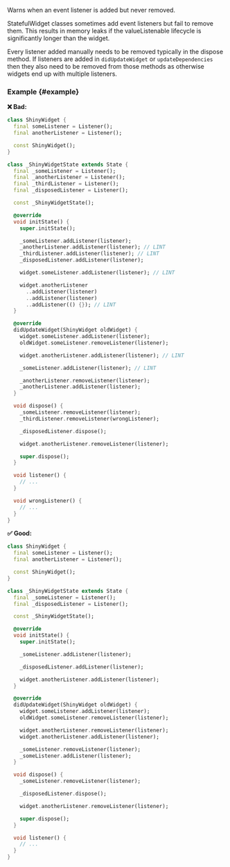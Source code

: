 
<RuleDetails version="4.0.0" severity="warning" />

Warns when an event listener is added but never removed.

StatefulWidget classes sometimes add event listeners but fail to remove them. This results in memory leaks if the valueListenable lifecycle is significantly longer than the widget.

Every listener added manually needs to be removed typically in the dispose method.
If listeners are added in `didUpdateWidget` or `updateDependencies` then they also need to be removed from those methods as otherwise widgets end up with multiple listeners.

### Example {#example}

**❌ Bad:**

```dart
class ShinyWidget {
  final someListener = Listener();
  final anotherListener = Listener();

  const ShinyWidget();
}

class _ShinyWidgetState extends State {
  final _someListener = Listener();
  final _anotherListener = Listener();
  final _thirdListener = Listener();
  final _disposedListener = Listener();

  const _ShinyWidgetState();

  @override
  void initState() {
    super.initState();

    _someListener.addListener(listener);
    _anotherListener.addListener(listener); // LINT
    _thirdListener.addListener(listener); // LINT
    _disposedListener.addListener(listener);

    widget.someListener.addListener(listener); // LINT

    widget.anotherListener
      ..addListener(listener)
      ..addListener(listener)
      ..addListener(() {}); // LINT
  }

  @override
  didUpdateWidget(ShinyWidget oldWidget) {
    widget.someListener.addListener(listener);
    oldWidget.someListener.removeListener(listener);

    widget.anotherListener.addListener(listener); // LINT

    _someListener.addListener(listener); // LINT

    _anotherListener.removeListener(listener);
    _anotherListener.addListener(listener);
  }

  void dispose() {
    _someListener.removeListener(listener);
    _thirdListener.removeListener(wrongListener);

    _disposedListener.dispose();

    widget.anotherListener.removeListener(listener);

    super.dispose();
  }

  void listener() {
    // ...
  }

  void wrongListener() {
    // ...
  }
}
```

**✅ Good:**

```dart
class ShinyWidget {
  final someListener = Listener();
  final anotherListener = Listener();

  const ShinyWidget();
}

class _ShinyWidgetState extends State {
  final _someListener = Listener();
  final _disposedListener = Listener();

  const _ShinyWidgetState();

  @override
  void initState() {
    super.initState();

    _someListener.addListener(listener);

    _disposedListener.addListener(listener);

    widget.anotherListener.addListener(listener);
  }

  @override
  didUpdateWidget(ShinyWidget oldWidget) {
    widget.someListener.addListener(listener);
    oldWidget.someListener.removeListener(listener);

    widget.anotherListener.removeListener(listener);
    widget.anotherListener.addListener(listener);

    _someListener.removeListener(listener);
    _someListener.addListener(listener);
  }

  void dispose() {
    _someListener.removeListener(listener);

    _disposedListener.dispose();

    widget.anotherListener.removeListener(listener);

    super.dispose();
  }

  void listener() {
    // ...
  }
}
```
